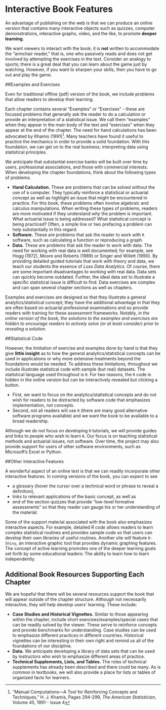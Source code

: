 
# Interactive Book Features  {#S:Interactive}

An advantage of publishing on the web is that we can produce an online version that contains many interactive objects such as quizzes, computer demonstrations, interactive graphs, video, and the like, to promote **deeper learning**.

We want viewers to interact with the book; it is **not** written to accommodate the “armchair reader,” that is, one who passively reads and does not get involved by attempting the exercises in the text. Consider an analogy to sports; there is a great deal that you can learn about the game just by watching. However, if you want to sharpen your skills, then you have to go out and play the game. 


##Examples and Exercises

Even for traditional offline (pdf) version of the book, we include problems that allow readers to develop their learning.

Each chapter contains several “Examples” or “Exercises” - these are focused problems that generally ask the reader to do a calculation or provide an interpretation of a statistical issue. We call them “examples” when they appear in the main body of the text and “exercises” when they appear at the end of the chapter. The need for hand calculations has been advocated by Khamis (1991)[^2]. Many teachers have found it useful to practice the mechanics in order to provide a solid foundation. With this foundation, we can get on to the real business; interpreting data using statistical principles. 

We anticipate that substantial exercise banks will be built over time by users, professional associations, and those with commercial interests. When developing the chapter foundations, think about the following types of problems. 

- **Hand Calculation.** These are  problems that can be solved without the use of a computer. They typically reinforce a statistical or actuarial concept as well as highlight an issue that might be encountered in practice. For this book, these problems often involve algebraic and calculus manipulations. When writing these types of problems, readers are more motivated if they understand *why* the problem is important. What actuarial issue is being addressed? What statistical concept is being practiced? Often, a simple line or two prefacing a problem can help substantially in this regard.
- **Software.** These are  problems that ask the reader to work with `R` software, such as calculating a function or reproducing a graph.
- **Data.** These are  problems that ask the reader to work with data. The need for working with real data is well documented; for example, see Hogg (1972), Moore and Roberts (1989) or Singer and Willett (1990). By providing detailed guided tutorials that work with theory and data, we teach our students the essence of *Loss Data Analytics*. Of course, there are some important disadvantages to working with real data. Data sets can quickly become outdated. Further, the ideal data set to illustrate a specific statistical issue is difficult to find. Data exercises are complex and can span several chapter sections as well as chapters.

Examples and exercises are designed so that they illustrate a general analytics/statistical concept; they have the additional advantage in that they are often based on actuarial professional examinations and so provide readers with training for these assessment frameworks. Notably, *in the online version of the book, the solutions to the examples and exercises are hidden to encourage readers to actively solve (or at least consider) prior to revealing a solution.*

##Statistical Code

However, the limitation of exercise and examples done by hand is that they give **little insight** as to how the general analytics/statistical concepts can be used in applications or why more extensive treatments beyond the foundations would be needed. To address these limitations, throughout we include illustrate statistical code with sample (but real) datasets. The statistical language used throughout is `R`. For two reasons, the `R` code is hidden in the online version but can be interactively revealed but clicking a button. 

- First, we want to focus on the analytics/statistical concepts and do not wish for readers to be distracted by software code that emphasizes implementation, not concepts. 
- Second, not all readers will use `R` (there are many good alternative software programs available) and we want the book to be available to a broad readership.

Although we do not focus on developing `R` tutorials, we will provide guides and links to people who wish to learn `R`. Our focus is on teaching statistical methods and actuarial issues, not software. Over time, the project may also provide support for users of other software environments, such as Microsoft's Excel or Python.

  
##Other Interactive Features

A wonderful aspect of an online text is that we can readily incorporate other interactive features. In coming versions of the book, you can expect to see 

- a glossary (hover the cursor over a technical word or phrase to reveal a definition), 
- links to relevant applications of the basic concept, as well as 
- end of the section quizzes that provide “low-level formative assessments” so that they reader can gauge his or her understanding of the material. 

Some of the support material associated with the book also emphasizes interactive aspects. For example, detailed *R code* allows readers to learn complex statistical routines and provides sample code so that users can develop their own libraries of useful routines. Another site will feature `R-Shiny`, an interactive graphic tool that provides dynamic graphing features. The concept of active learning promotes one of the deeper learning goals set forth by some educational leaders: The ability to learn how to learn independently.


## Additional Book Resources Supporting Each Chapter

We are hopeful that there will be several resources support the book that will appear outside of the chapter structure. Although not necessarily interactive, they will help develop users' learning. These include:

- **Case Studies and Historical Vignettes.** Similar to those appearing within the chapter, include short exercises/examples/special cases that can be readily solved by the viewer. These serve to reinforce concepts and provide benchmarks for understanding. Case studies can be used to emphasize different practices in different countries. Historical vignettes can be interesting in their own right and remind us all of the foundations of our discipline.
- **Data.** We anticipate developing a library of data sets that can be used by instructors who wish to emphasize different areas of practice.
- **Technical Supplements, Lists, and Tables.** The roles of technical supplements has already been described and there could be many. As is common in textbooks, we will also provide a place for lists or tables of organized facts for learners.



[^2]: “Manual Computations—A Tool for Reinforcing Concepts and Techniques,” H. J. Khamis, Pages 294-299, *The American Statistician*, Volume 45, 1991 - Issue 4


